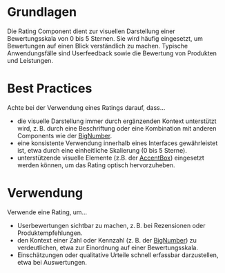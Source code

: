 # Grundlagen

Die Rating Component dient zur visuellen Darstellung einer Bewertungsskala von 0 bis 5 Sternen. Sie wird häufig eingesetzt, um Bewertungen auf einen Blick verständlich zu machen. Typische Anwendungsfälle sind Userfeedback sowie die Bewertung von Produkten und Leistungen. 

# Best Practices

Achte bei der Verwendung eines Ratings darauf, dass…
* die visuelle Darstellung immer durch ergänzenden Kontext unterstützt wird, z. B. durch eine Beschriftung oder eine Kombination mit anderen Components wie der [BigNumber](https://mittwald.github.io/flow/03-components/data-visualisation/big-number).
* eine konsistente Verwendung innerhalb eines Interfaces gewährleistet ist, etwa durch eine einheitliche Skalierung (0 bis 5 Sterne).
* unterstützende visuelle Elemente (z.B. der [AccentBox](https://mittwald.github.io/flow/03-components/structure/accent-box)) eingesetzt werden können, um das Rating optisch hervorzuheben.

# Verwendung

Verwende eine Rating, um…
* Userbewertungen sichtbar zu machen, z. B. bei Rezensionen oder Produktempfehlungen.
* den Kontext einer Zahl oder Kennzahl (z. B. der [BigNumber](https://mittwald.github.io/flow/03-components/data-visualisation/big-number)) zu verdeutlichen, etwa zur Einordnung auf einer Bewertungsskala.
* Einschätzungen oder qualitative Urteile schnell erfassbar darzustellen, etwa bei Auswertungen.
